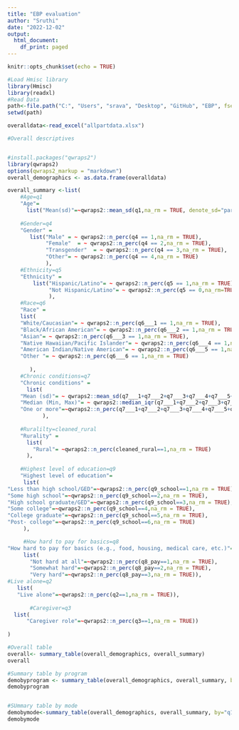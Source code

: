 ```yaml
---
title: "EBP evaluation"
author: "Sruthi"
date: "2022-12-02"
output:
  html_document:
    df_print: paged
---
```


```r
knitr::opts_chunk$set(echo = TRUE)
```

```r
#Load Hmisc library
library(Hmisc)
library(readxl)
#Read Data
path<-file.path("C:", "Users", "srava", "Desktop", "GitHub", "EBP", fsep="\\")
setwd(path)

overalldata<-read_excel("allpartdata.xlsx")

#Overall descriptives


#install.packages("qwraps2")
library(qwraps2)
options(qwraps2_markup = "markdown")
overall_demographics <- as.data.frame(overalldata)

overall_summary <-list(
    #Age=q1
    "Age"=
      list("Mean(sd)"=~qwraps2::mean_sd(q1,na_rm = TRUE, denote_sd="paren")),
    
    #Gender=q4
    "Gender" =
       list("Male" = ~ qwraps2::n_perc(q4 == 1,na_rm = TRUE),
            "Female"  = ~ qwraps2::n_perc(q4 == 2,na_rm = TRUE),
            "Transgender"  = ~ qwraps2::n_perc(q4 == 3,na_rm = TRUE),
            "Other"= ~ qwraps2::n_perc(q4 == 4,na_rm = TRUE)
            ),
    #Ethnicity=q5
    "Ethnicity" =
        list("Hispanic/Latino"= ~ qwraps2::n_perc(q5 == 1,na_rm = TRUE),
             "Not Hispanic/Latino"= ~ qwraps2::n_perc(q5 == 0,na_rm=TRUE)
             ),
    #Race=q6
    "Race" = 
    list(
    "White/Caucasian"= ~ qwraps2::n_perc(q6___1 == 1,na_rm = TRUE),
    "Black/African American"= ~ qwraps2::n_perc(q6___2 == 1,na_rm = TRUE),
    "Asian"= ~ qwraps2::n_perc(q6___3 == 1,na_rm = TRUE),
    "Native Hawaiian/Pacific Islander"= ~ qwraps2::n_perc(q6___4 == 1,na_rm = TRUE),
    "American Indian/Native American"= ~ qwraps2::n_perc(q6___5 == 1,na_rm = TRUE),
    "Other "= ~ qwraps2::n_perc(q6___6 == 1,na_rm = TRUE)
    
       ),
    #Chronic conditions=q7
    "Chronic conditions" = 
      list(
    "Mean (sd)"= ~ qwraps2::mean_sd(q7___1+q7___2+q7___3+q7___4+q7___5+q7___6+q7___7+q7___8+q7___9+q7___10+q7___11+q7___12+q7___13+q7___14+q7___15+q7___16+q7___17/17,na_rm = TRUE, denote_sd="paren"),
    "Median (Min, Max)"= ~ qwraps2::median_iqr(q7___1+q7___2+q7___3+q7___4+q7___5+q7___6+q7___7+q7___8+q7___9+q7___10+q7___11+q7___12+q7___13+q7___14+q7___15+q7___16+q7___17/17,na_rm = TRUE),
    "One or more"=~qwraps2::n_perc(q7___1+q7___2+q7___3+q7___4+q7___5+q7___6+q7___7+q7___8+q7___9+q7___10+q7___11+q7___12+q7___13+q7___14+q7___15+q7___16+q7___17/17>=1,na_rm = TRUE)
           ),
    
    #Ruralilty=cleaned_rural
    "Rurality" =
      list(
        "Rural"= ~qwraps2::n_perc(cleaned_rural==1,na_rm = TRUE)
      ),
    
    #Highest level of education=q9
    "Highest level of education"=
     list(
"Less than high school/GED"=~qwraps2::n_perc(q9_school==1,na_rm = TRUE),
"Some high school"=~qwraps2::n_perc(q9_school==2,na_rm = TRUE),
"High school graduate/GED"=~qwraps2::n_perc(q9_school==3,na_rm = TRUE),
"Some college"=~qwraps2::n_perc(q9_school==4,na_rm = TRUE),
"College graduate"=~qwraps2::n_perc(q9_school==5,na_rm = TRUE),
"Post- college"=~qwraps2::n_perc(q9_school==6,na_rm = TRUE)
     ),

     #How hard to pay for basics=q8
"How hard to pay for basics (e.g., food, housing, medical care, etc.)"=
     list(
       "Not hard at all"=~qwraps2::n_perc(q8_pay==1,na_rm = TRUE),
       "Somewhat hard"=~qwraps2::n_perc(q8_pay==2,na_rm = TRUE),
       "Very hard"=~qwraps2::n_perc(q8_pay==3,na_rm = TRUE)),
#Live alone=q2
   list(
   "Live alone"=~qwraps2::n_perc(q2==1,na_rm = TRUE)),
      
       #Caregiver=q3
  list(
      "Caregiver role"=~qwraps2::n_perc(q3==1,na_rm = TRUE))
      
)

#Overall table
overall<- summary_table(overall_demographics, overall_summary)
overall

#Summary table by program
demobyprogram <- summary_table(overall_demographics, overall_summary, by="q10")
demobyprogram


#SUmmary table by mode
demobymode<-summary_table(overall_demographics, overall_summary, by="q11")
demobymode



                  
```

